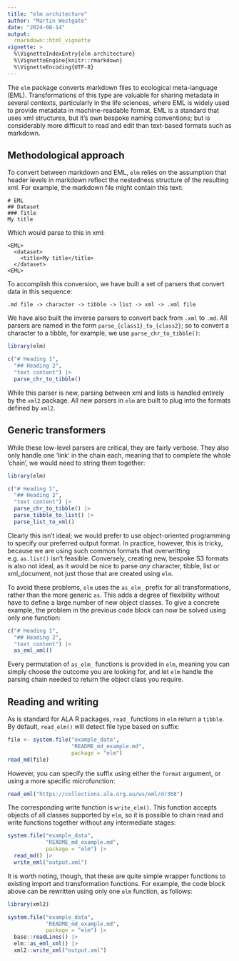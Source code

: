 ```yaml
---
title: "elm architecture"
author: "Martin Westgate"
date: "2024-08-14"
output:
  rmarkdown::html_vignette
vignette: >
  %\VignetteIndexEntry{elm architecture}
  %\VignetteEngine{knitr::rmarkdown}
  %\VignetteEncoding{UTF-8}
---
```


The `elm` package converts markdown files to ecological meta-language (EML). 
Transformations of this type are valuable for sharing metadata in several 
contexts, particularly in the life sciences, where EML is widely used to provide 
metadata in machine-readable format. EML is a standard that uses xml structures,
but it's own bespoke naming conventions; but is considerably more difficult to 
read and edit than text-based formats such as markdown.

## Methodological approach

To convert between markdown and EML, `elm` relies on the assumption that header
levels in markdown reflect the nestedness structure of the resulting xml. For
example, the markdown file might contain this text:

```
# EML
## Dataset
### Title
My title
```

Which would parse to this in xml:
```
<EML>
  <dataset>
    <title>My title</title>
  </dataset>
<EML>
```

To accomplish this conversion, we have built a set of parsers that convert
data in this sequence:

```
.md file -> character -> tibble -> list -> xml -> .xml file
```
We have also built the inverse parsers to convert back from `.xml` to `.md`. All
parsers are named in the form `parse_{class1}_to_{class2}`; so to convert a 
character to a tibble, for example, we use `parse_chr_to_tibble()`:

```r
library(elm)

c("# Heading 1", 
  "## Heading 2",
  "text content") |>
  parse_chr_to_tibble()
```

While this parser is new, parsing between xml and lists is handled entirely by 
the `xml2` package. All new parsers in `elm` are built to plug into the formats 
defined by `xml2`.

## Generic transformers

While these low-level parsers are critical, they are fairly verbose. They also
only handle one 'link' in the chain each, meaning that to complete the whole
'chain', we would need to string them together:

```r
library(elm)

c("# Heading 1", 
  "## Heading 2",
  "text content") |>
  parse_chr_to_tibble() |>
  parse_tibble_to_list() |>
  parse_list_to_xml()
```

Clearly this isn't ideal; we would prefer to use object-oriented programming
to specify our preferred output format. In practice, however, this is tricky,
because we are using such common formats that overwritting e.g. `as.list()`
isn't feasible. Conversely, creating new, bespoke S3 formats is also not ideal,
as it would be nice to parse _any_ character, tibble, list or xml_document,
not just those that are created using `elm`. 

To avoid these problems, `elm` uses the `as_elm_` prefix for all transformations,
rather than the more generic `as`. This adds a degree of flexibility without 
have to define a large number of new object classes. To give a concrete example, 
the problem in the previous code block can now be solved using only one 
function:

```r
c("# Heading 1", 
  "## Heading 2",
  "text content") |>
  as_eml_xml()
```

Every permutation of `as_elm_` functions is provided in `elm`, meaning you can 
simply choose the outcome you are looking for, and let `elm` handle the 
parsing chain needed to return the object class you require.

## Reading and writing

As is standard for ALA R packages, `read_` functions in `elm` return a `tibble`.
By default, `read_elm()` will detect file type based on suffix:

```r
file <- system.file("example_data", 
                    "README_md_example.md", 
                    package = "elm")
read_md(file)
```

However, you can specify the suffix using either the `format` argument, or using 
a more specific microfunction:

```r
read_eml("https://collections.ala.org.au/ws/eml/dr368")
```

The corresponding write function is `write_elm()`. This function accepts objects 
of all classes supported by `elm`, so it is possible to chain read and write 
functions together without any intermediate stages:

```r
system.file("example_data", 
            "README_md_example.md", 
            package = "elm") |>
  read_md() |>
  write_eml("output.xml")
```

It is worth noting, though, that these are quite simple wrapper functions to 
existing import and transformation functions. For example, the code block above
can be rewritten using only one `elm` function, as follows:

```r
library(xml2)

system.file("example_data", 
            "README_md_example.md", 
            package = "elm") |>
  base::readLines() |>
  elm::as_eml_xml() |>
  xml2::write_xml("output.xml")
```
